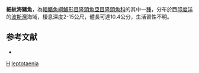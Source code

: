 {{Speciesbox 
| taxon = Halichoeres leptotaenia
| status = NT
| status_system = IUCN3.1
| authority = [[Randall|Randall]] & [[Earle|Earle]], 1994
| synonyms = 
}}

'''細紋海豬魚'''，為[[輻鰭魚綱|輻鰭魚綱]][[鱸形目|鱸形目]][[隆頭魚亞目|隆頭魚亞目]][[隆頭魚科|隆頭魚科]]的其中一[[種|種]]，分布於西[[印度洋|印度洋]]的[[波斯灣|波斯灣]]海域，棲息深度2-15公尺，體長可達10.4公分，生活習性不明。

==参考文献==
*{{FishBase_species|genus=Halichoeres|species=leptotaenia|year=2013|month=7}}
{{taxonbar}}
[[Category:1994年描述的鱼类|H]]
[[Category:海豬魚屬|leptotaenia]]